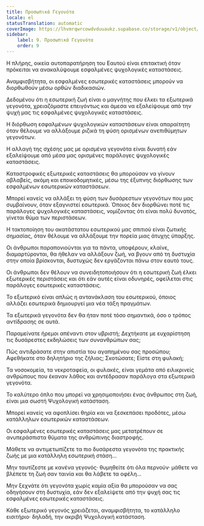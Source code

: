 ```yaml
---
title: Προσωπικά Γεγονότα
locale: el
statusTranslation: automatic
coverImage: https://lhvmrqwrcowdvduuaukz.supabase.co/storage/v1/object/public/strapi-uploads/small_cover-tratado-de-psicologia-revolucionaria.webp-5e15e1cec4e0ebebcde5d7fc7565d8fd.webp
sidebar:
    label: 9. Προσωπικά Γεγονότα
    order: 9
---
```

Η πλήρης, οικεία αυτοπαρατήρηση του Εαυτού είναι επιτακτική όταν πρόκειται να ανακαλύψουμε εσφαλμένες ψυχολογικές καταστάσεις.

Αναμφισβήτητα, οι εσφαλμένες εσωτερικές καταστάσεις μπορούν να διορθωθούν μέσω ορθών διαδικασιών.

Δεδομένου ότι η εσωτερική ζωή είναι ο μαγνήτης που έλκει τα εξωτερικά γεγονότα, χρειαζόμαστε επειγόντως και άμεσα να εξαλείψουμε από την ψυχή μας τις εσφαλμένες ψυχολογικές καταστάσεις.

Η διόρθωση εσφαλμένων ψυχολογικών καταστάσεων είναι απαραίτητη όταν θέλουμε να αλλάξουμε ριζικά τη φύση ορισμένων ανεπιθύμητων γεγονότων.

Η αλλαγή της σχέσης μας με ορισμένα γεγονότα είναι δυνατή εάν εξαλείψουμε από μέσα μας ορισμένες παράλογες ψυχολογικές καταστάσεις.

Καταστροφικές εξωτερικές καταστάσεις θα μπορούσαν να γίνουν αβλαβείς, ακόμη και εποικοδομητικές, μέσω της έξυπνης διόρθωσης των εσφαλμένων εσωτερικών καταστάσεων.

Μπορεί κανείς να αλλάξει τη φύση των δυσάρεστων γεγονότων που μας συμβαίνουν, όταν εξαγνιστεί εσωτερικά. Όποιος δεν διορθώνει ποτέ τις παράλογες ψυχολογικές καταστάσεις, νομίζοντας ότι είναι πολύ δυνατός, γίνεται θύμα των περιστάσεων.

Η τακτοποίηση του ακατάστατου εσωτερικού μας σπιτιού είναι ζωτικής σημασίας, όταν θέλουμε να αλλάξουμε την πορεία μιας άτυχης ύπαρξης.

Οι άνθρωποι παραπονιούνται για τα πάντα, υποφέρουν, κλαίνε, διαμαρτύρονται, θα ήθελαν να αλλάξουν ζωή, να βγουν από τη δυστυχία στην οποία βρίσκονται, δυστυχώς δεν εργάζονται πάνω στον εαυτό τους.

Οι άνθρωποι δεν θέλουν να συνειδητοποιήσουν ότι η εσωτερική ζωή έλκει εξωτερικές περιστάσεις και ότι εάν αυτές είναι οδυνηρές, οφείλεται στις παράλογες εσωτερικές καταστάσεις.

Το εξωτερικό είναι απλώς η αντανάκλαση του εσωτερικού, όποιος αλλάζει εσωτερικά δημιουργεί μια νέα τάξη πραγμάτων.

Τα εξωτερικά γεγονότα δεν θα ήταν ποτέ τόσο σημαντικά, όσο ο τρόπος αντίδρασης σε αυτά.

Παραμείνατε ήρεμοι απέναντι στον υβριστή; Δεχτήκατε με ευχαρίστηση τις δυσάρεστες εκδηλώσεις των συνανθρώπων σας;

Πώς αντιδράσατε στην απιστία του αγαπημένου σας προσώπου; Αφεθήκατε στο δηλητήριο της ζήλιας; Σκοτώσατε; Είστε στη φυλακή;

Τα νοσοκομεία, τα νεκροταφεία, οι φυλακές, είναι γεμάτα από ειλικρινείς ανθρώπους που έκαναν λάθος και αντέδρασαν παράλογα στα εξωτερικά γεγονότα.

Το καλύτερο όπλο που μπορεί να χρησιμοποιήσει ένας άνθρωπος στη ζωή, είναι μια σωστή Ψυχολογική κατάσταση.

Μπορεί κανείς να αφοπλίσει θηρία και να ξεσκεπάσει προδότες, μέσω κατάλληλων εσωτερικών καταστάσεων.

Οι εσφαλμένες εσωτερικές καταστάσεις μας μετατρέπουν σε ανυπεράσπιστα θύματα της ανθρώπινης διαστροφής.

Μάθετε να αντιμετωπίζετε τα πιο δυσάρεστα γεγονότα της πρακτικής ζωής με μια κατάλληλη εσωτερική στάση...

Μην ταυτίζεστε με κανένα γεγονός· θυμηθείτε ότι όλα περνούν· μάθετε να βλέπετε τη ζωή σαν ταινία και θα λάβετε τα οφέλη...

Μην ξεχνάτε ότι γεγονότα χωρίς καμία αξία θα μπορούσαν να σας οδηγήσουν στη δυστυχία, εάν δεν εξαλείψετε από την ψυχή σας τις εσφαλμένες εσωτερικές καταστάσεις.

Κάθε εξωτερικό γεγονός χρειάζεται, αναμφισβήτητα, το κατάλληλο εισιτήριο· δηλαδή, την ακριβή Ψυχολογική κατάσταση.

